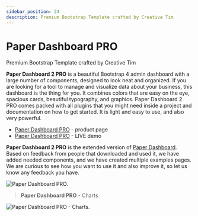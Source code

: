 ```yaml
---
sidebar_position: 24
description: Premium Bootstrap Template crafted by Creative Tim
---
```


# Paper Dashboard PRO

<SubHeading>Premium Bootstrap Template crafted by Creative Tim</SubHeading>

**Paper Dashboard 2 PRO** is a beautiful Bootstrap 4 admin dashboard with a large number of components, designed to look neat and organized. If you are looking for a tool to manage and visualize data about your business, this dashboard is the thing for you. It combines colors that are easy on the eye, spacious cards, beautiful typography, and graphics. Paper Dashboard 2 PRO comes packed with all plugins that you might need inside a project and documentation on how to get started. It is light and easy to use, and also very powerful.

- [Paper Dashboard PRO](https://bit.ly/3w2TH1W) - product page
- [Paper Dashboard PRO](https://bit.ly/3bpvlrq) - LIVE demo

**Paper Dashboard 2 PRO** is the extended version of [Paper Dashboard](paper-dashboard.md). Based on feedback from people that downloaded and used it, we have added needed components, and we have created multiple examples pages. We are curious to see how you want to use it and also improve it, so let us know any feedback you have.

![Paper Dashboard PRO.](../../../static/assets/paper-dashboard-pro.jpg)

> **Paper Dashboard PRO** - Charts

![Paper Dashboard PRO - Charts.](../../../static/assets/paper-dashboard-pro-charts.jpg)
